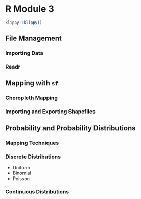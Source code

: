 # R Module 3


```r
klippy::klippy()
```


## File Management

### Importing Data

### Readr


## Mapping with `sf`

### Choropleth Mapping

### Importing and Exporting Shapefiles


## Probability and Probability Distributions

### Mapping Techniques

### Discrete Distributions

- Uniform
- Binomial
- Poisson

### Continuous Distributions